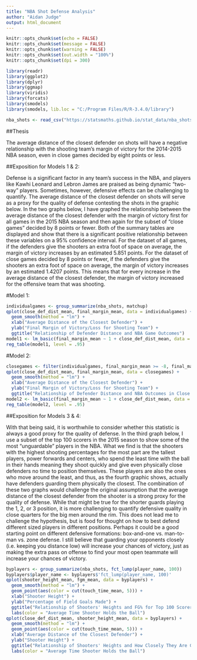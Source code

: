 ---
title: "NBA Shot Defense Analysis"
author: "Aidan Judge"
output: html_document
---

```{r setup, include=FALSE, message=FALSE, warning=FALSE}
knitr::opts_chunk$set(echo = FALSE)
knitr::opts_chunk$set(message = FALSE)
knitr::opts_chunk$set(warning = FALSE)
knitr::opts_chunk$set(out.width = "100%")
knitr::opts_chunk$set(dpi = 300)

library(readr)
library(ggplot2)
library(dplyr)
library(ggmap)
library(viridis)
library(forcats)
library(smodels)
library(smodels, lib.loc = "C:/Program Files/R/R-3.4.0/library")
```

```{r}
nba_shots <- read_csv("https://statsmaths.github.io/stat_data/nba_shots.csv")
```
##Thesis

The average distance of the closest defender on shots will have a negative relationship with the shooting team's margin of victory for the 2014-2015 NBA season, even in close games decided by eight points or less.

##Exposition for Models 1 & 2:

Defense is a significant factor in any team's success in the NBA, and players like Kawhi Leonard and Lebron James are praised as being dynamic "two-way" players.  Sometimes, however, defensive effects can be challenging to quantify.  The average distance of the closest defender on shots will serve as a proxy for the quality of defense contesting the shots in the graphic below.  In the two graphs below, I have graphed the relationship between the average distance of the closest defender with the margin of victory first for all games in the 2015 NBA season and then again for the subset of "close games" decided by 8 points or fewer.  Both of the summary tables are displayed and show that there is a significant positive relationship between these variables on a 95% confidence interval.  For the dataset of all games, if the defenders give the shooters an extra foot of space on average, the margin of victory increases by an estimated 5.851 points.  For the dataset of close games decided by 8 points or fewer, if the defenders give the shooters an extra foot of space on average, the margin of victory increases by an estimated 1.4207 points.  This means that for every increase in the average distance of the closest defender, the margin of victory increased for the offensive team that was shooting.

#Model 1:

```{r}
individualgames <- group_summarize(nba_shots, matchup)
qplot(close_def_dist_mean, final_margin_mean, data = individualgames) +
  geom_smooth(method = "lm") +
  xlab("Average Distance of the Closest Defender") +
  ylab("Final Margin of Victory/Loss for Shooting Team") +
  ggtitle("Relationship of Defender Distance and NBA Game Outcomes")
model1 <- lm_basic(final_margin_mean ~ 1 + close_def_dist_mean, data = individualgames)
reg_table(model1, level = .95)
```

#Model 2:

```{r}
closegames <- filter(individualgames, final_margin_mean >= -8, final_margin_mean <= 8)
qplot(close_def_dist_mean, final_margin_mean, data = closegames) +
  geom_smooth(method = "lm") +
  xlab("Average Distance of the Closest Defender") +
  ylab("Final Margin of Victory/Loss for Shooting Team") +
  ggtitle("Relationship of Defender Distance and NBA Outcomes in Close Games")
model2 <- lm_basic(final_margin_mean ~ 1 + close_def_dist_mean, data = closegames)
reg_table(model2, level = .95)
```

##Exposition for Models 3 & 4:

With that being said, it is worthwhile to consider whether this statistic is always a good proxy for the quality of defense.  In the third graph below, I use a subset of the top 100 scorers in the 2015 season to show some of the most "unguardable" players in the NBA.  What we find is that the shooters with the highest shooting percentages for the most part are the tallest players, power forwards and centers, who spend the least time with the ball in their hands meaning they shoot quickly and give even physically close defenders no time to position themselves.  These players are also the ones who move around the least, and thus, as the fourth graphic shows, actually have defenders guarding them physically the closest.  The combination of these two graphs would challenge the original assumption that the average distance of the closest defender from the shooter is a strong proxy for the quality of defense.  While that might be true for the shorter guards playing the 1, 2, or 3 position, it is more challenging to quantify defensive quality in close quarters for the big men around the rim.  This does not lead me to challenge the hypothesis, but is food for thought on how to best defend different sized players in different positions.  Perhaps it could be a good starting point on different defensive formations: box-and-one vs. man-to-man vs. zone defense.  I still believe that guarding your opponents closely (i.e. keeping you distance low) will increase your chances of victory, just as making the extra pass on offense to find your most open teammate will increase your chances of victory.

```{r}
byplayers <- group_summarize(nba_shots, fct_lump(player_name, 100))
byplayers$player_name <- byplayers$'fct_lump(player_name, 100)'
qplot(shooter_height_mean, fgm_mean, data = byplayers) +
  geom_smooth(method = "lm") +
  geom_point(aes(color = cut(touch_time_mean, 5))) +
  xlab("Shooter Height") +
  ylab("Percentage of Field Goals Made") +
  ggtitle("Relationship of Shooters' Heights and FG% for Top 100 Scorers") +
  labs(color = "Average Time Shooter Holds the Ball")
qplot(close_def_dist_mean, shooter_height_mean, data = byplayers) +
  geom_smooth(method = "lm") +
  geom_point(aes(color = cut(touch_time_mean, 5))) +
  xlab("Average Distance of the Closest Defender") +
  ylab("Shooter Height") +
  ggtitle("Relationship of Shooters' Heights and How Closely They Are Guarded") +
  labs(color = "Average Time Shooter Holds the Ball")
```




